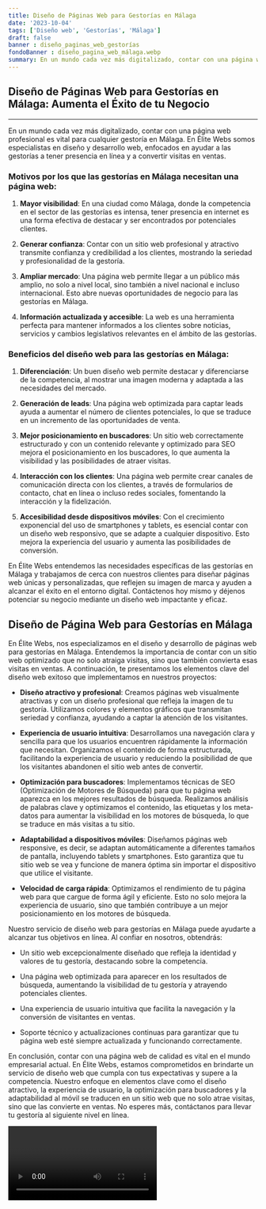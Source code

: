 ```yaml
---
title: Diseño de Páginas Web para Gestorías en Málaga
date: '2023-10-04'
tags: ['Diseño web', 'Gestorías', 'Málaga']
draft: false
banner : diseño_paginas_web_gestorías
fondoBanner : diseño_pagina_web_málaga.webp
summary: En un mundo cada vez más digitalizado, contar con una página web profesional es vital para cualquier gestoría en Málaga. En Élite Webs somos especialistas en diseño y desarrollo web, enfocados en ayudar a las gestorías a tener presencia en línea y a convertir visitas en ventas.
---
```


## Diseño de Páginas Web para Gestorías en Málaga: Aumenta el Éxito de tu Negocio
***

En un mundo cada vez más digitalizado, contar con una página web profesional es vital para cualquier gestoría en Málaga. En Élite Webs somos especialistas en diseño y desarrollo web, enfocados en ayudar a las gestorías a tener presencia en línea y a convertir visitas en ventas.

### Motivos por los que las gestorías en Málaga necesitan una página web:

1. **Mayor visibilidad**: En una ciudad como Málaga, donde la competencia en el sector de las gestorías es intensa, tener presencia en internet es una forma efectiva de destacar y ser encontrados por potenciales clientes.

2. **Generar confianza**: Contar con un sitio web profesional y atractivo transmite confianza y credibilidad a los clientes, mostrando la seriedad y profesionalidad de la gestoría.

3. **Ampliar mercado**: Una página web permite llegar a un público más amplio, no solo a nivel local, sino también a nivel nacional e incluso internacional. Esto abre nuevas oportunidades de negocio para las gestorías en Málaga.

4. **Información actualizada y accesible**: La web es una herramienta perfecta para mantener informados a los clientes sobre noticias, servicios y cambios legislativos relevantes en el ámbito de las gestorías.

### Beneficios del diseño web para las gestorías en Málaga:

1. **Diferenciación**: Un buen diseño web permite destacar y diferenciarse de la competencia, al mostrar una imagen moderna y adaptada a las necesidades del mercado.

2. **Generación de leads**: Una página web optimizada para captar leads ayuda a aumentar el número de clientes potenciales, lo que se traduce en un incremento de las oportunidades de venta.

3. **Mejor posicionamiento en buscadores**: Un sitio web correctamente estructurado y con un contenido relevante y optimizado para SEO mejora el posicionamiento en los buscadores, lo que aumenta la visibilidad y las posibilidades de atraer visitas.

4. **Interacción con los clientes**: Una página web permite crear canales de comunicación directa con los clientes, a través de formularios de contacto, chat en línea o incluso redes sociales, fomentando la interacción y la fidelización.

5. **Accesibilidad desde dispositivos móviles**: Con el crecimiento exponencial del uso de smartphones y tablets, es esencial contar con un diseño web responsivo, que se adapte a cualquier dispositivo. Esto mejora la experiencia del usuario y aumenta las posibilidades de conversión.

En Élite Webs entendemos las necesidades específicas de las gestorías en Málaga y trabajamos de cerca con nuestros clientes para diseñar páginas web únicas y personalizadas, que reflejen su imagen de marca y ayuden a alcanzar el éxito en el entorno digital. Contáctenos hoy mismo y déjenos potenciar su negocio mediante un diseño web impactante y eficaz.

<GifSeo />

<Cta />

## Diseño de Página Web para Gestorías en Málaga

En Élite Webs, nos especializamos en el diseño y desarrollo de páginas web para gestorías en Málaga. Entendemos la importancia de contar con un sitio web optimizado que no solo atraiga visitas, sino que también convierta esas visitas en ventas. A continuación, te presentamos los elementos clave del diseño web exitoso que implementamos en nuestros proyectos:

- **Diseño atractivo y profesional**: Creamos páginas web visualmente atractivas y con un diseño profesional que refleja la imagen de tu gestoría. Utilizamos colores y elementos gráficos que transmitan seriedad y confianza, ayudando a captar la atención de los visitantes.

- **Experiencia de usuario intuitiva**: Desarrollamos una navegación clara y sencilla para que los usuarios encuentren rápidamente la información que necesitan. Organizamos el contenido de forma estructurada, facilitando la experiencia de usuario y reduciendo la posibilidad de que los visitantes abandonen el sitio web antes de convertir.

- **Optimización para buscadores**: Implementamos técnicas de SEO (Optimización de Motores de Búsqueda) para que tu página web aparezca en los mejores resultados de búsqueda. Realizamos análisis de palabras clave y optimizamos el contenido, las etiquetas y los meta-datos para aumentar la visibilidad en los motores de búsqueda, lo que se traduce en más visitas a tu sitio.

- **Adaptabilidad a dispositivos móviles**: Diseñamos páginas web responsive, es decir, se adaptan automáticamente a diferentes tamaños de pantalla, incluyendo tablets y smartphones. Esto garantiza que tu sitio web se vea y funcione de manera óptima sin importar el dispositivo que utilice el visitante.

- **Velocidad de carga rápida**: Optimizamos el rendimiento de tu página web para que cargue de forma ágil y eficiente. Esto no solo mejora la experiencia de usuario, sino que también contribuye a un mejor posicionamiento en los motores de búsqueda.

Nuestro servicio de diseño web para gestorías en Málaga puede ayudarte a alcanzar tus objetivos en línea. Al confiar en nosotros, obtendrás:

- Un sitio web excepcionalmente diseñado que refleja la identidad y valores de tu gestoría, destacando sobre la competencia.

- Una página web optimizada para aparecer en los resultados de búsqueda, aumentando la visibilidad de tu gestoría y atrayendo potenciales clientes.

- Una experiencia de usuario intuitiva que facilita la navegación y la conversión de visitantes en ventas.

- Soporte técnico y actualizaciones continuas para garantizar que tu página web esté siempre actualizada y funcionando correctamente.

En conclusión, contar con una página web de calidad es vital en el mundo empresarial actual. En Élite Webs, estamos comprometidos en brindarte un servicio de diseño web que cumpla con tus expectativas y supere a la competencia. Nuestro enfoque en elementos clave como el diseño atractivo, la experiencia de usuario, la optimización para buscadores y la adaptabilidad al móvil se traducen en un sitio web que no solo atrae visitas, sino que las convierte en ventas. No esperes más, contáctanos para llevar tu gestoría al siguiente nivel en línea.

<Video />

<CtaBot job='Gestorías' city='Málaga'/>

<Gmaps query='Málaga+españa+maps' />